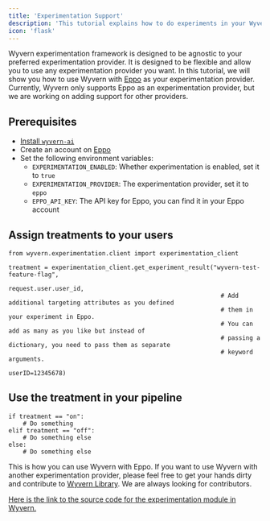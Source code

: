 ```yaml
---
title: 'Experimentation Support'
description: 'This tutorial explains how to do experiments in your Wyvern Pipelines.'
icon: 'flask'
---
```


Wyvern experimentation framework is designed to be agnostic to your preferred experimentation provider. It is designed
to be flexible and allow you to use any experimentation provider you want. In this tutorial, we will show you how to
use Wyvern with [Eppo](https://www.geteppo.com/) as your experimentation provider. Currently, Wyvern only supports Eppo
as an experimentation provider, but we are working on adding support for other providers.

## Prerequisites
- [Install `wyvern-ai`](https://docs.wyvern.ai/quickstart#install-wyvern)
- Create an account on [Eppo](https://www.geteppo.com/)
- Set the following environment variables:
    - `EXPERIMENTATION_ENABLED`: Whether experimentation is enabled, set it to `true`
    - `EXPERIMENTATION_PROVIDER`: The experimentation provider, set it to `eppo`
    - `EPPO_API_KEY`: The API key for Eppo, you can find it in your Eppo account

## Assign treatments to your users
```
from wyvern.experimentation.client import experimentation_client

treatment = experimentation_client.get_experiment_result("wyvern-test-feature-flag",
                                                           request.user.user_id,
                                                           # Add additional targeting attributes as you defined
                                                           # them in your experiment in Eppo.
                                                           # You can add as many as you like but instead of
                                                           # passing a dictionary, you need to pass them as separate
                                                           # keyword arguments.
                                                           userID=12345678)
```

## Use the treatment in your pipeline
```
if treatment == "on":
    # Do something
elif treatment == "off":
    # Do something else
else:
    # Do something else
```

This is how you can use Wyvern with Eppo. If you want to use Wyvern with another experimentation provider, please feel
free to get your hands dirty and contribute to [Wyvern Library](https://github.com/Wyvern-AI/wyvern). We are always looking for contributors.

[Here is the link to the source code for the experimentation module in Wyvern.](https://github.com/Wyvern-AI/wyvern/tree/main/wyvern/experimentation)